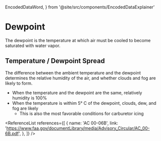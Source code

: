   EncodedDataWord,
} from '@site/src/components/EncodedDataExplainer'

# Dewpoint

The dewpoint is the temperature at which air must be cooled to become saturated
with water vapor.

## Temperature / Dewpoint Spread

The difference between the ambient temperature and the dewpoint determines the
relative humidity of the air, and whether clouds and fog are likely to form.

- When the temperature and the dewpoint are the same, relatively humidity is
  100%
- When the temperature is withim 5&deg; C of the dewpoint, clouds, dew, and fog
  are likely
  - This is also the most favorable conditions for carburetor icing

<ReferenceList
  references={[
    {
      name: 'AC 00-06B',
      link: 'https://www.faa.gov/documentLibrary/media/Advisory_Circular/AC_00-6B.pdf',
    },
  ]}
/>
